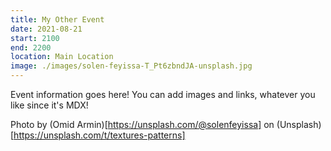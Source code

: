 ```yaml
---
title: My Other Event
date: 2021-08-21
start: 2100
end: 2200
location: Main Location
image: ./images/solen-feyissa-T_Pt6zbndJA-unsplash.jpg
---
```


Event information goes here!
You can add images and links, whatever you like since it's MDX!

Photo by (Omid Armin)[https://unsplash.com/@solenfeyissa] on (Unsplash)[https://unsplash.com/t/textures-patterns]
